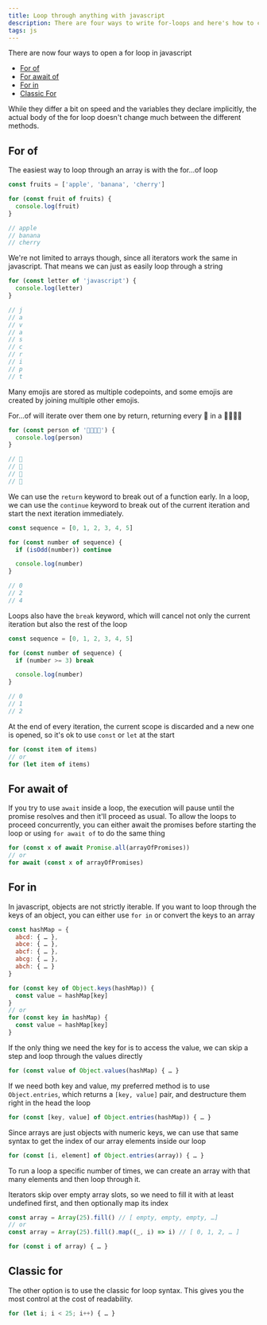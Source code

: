 ```yaml
---
title: Loop through anything with javascript
description: There are four ways to write for-loops and here's how to choose
tags: js
---
```


There are now four ways to open a for loop in javascript

- [For of](#for-of)
- [For await of](#for-await-of)
- [For in](#for-in)
- [Classic For](#classic-for)

While they differ a bit on speed and the variables they declare implicitly, the actual body of the for loop doesn't change much between the different methods.

## For of

The easiest way to loop through an array is with the for…of loop

```js numbered
const fruits = ['apple', 'banana', 'cherry']

for (const fruit of fruits) {
  console.log(fruit)
}

// apple
// banana
// cherry
```

We're not limited to arrays though, since all iterators work the same in javascript. That means we can just as easily loop through a string

```js numbered
for (const letter of 'javascript') {
  console.log(letter)
}

// j
// a
// v
// a
// s
// c
// r
// i
// p
// t
```

Many emojis are stored as multiple codepoints, and some emojis are created by joining multiple other emojis.

For…of will iterate over them one by return, returning every 👨 in a 👨‍👩‍👧‍👦

```js numbered
for (const person of '👨‍👩‍👧‍👦') {
  console.log(person)
}

// 👨
// 👩
// 👧
// 👦
```

We can use the `return` keyword to break out of a function early. In a loop, we can use the `continue` keyword to break out of the current iteration and start the next iteration immediately.

```js numbered
const sequence = [0, 1, 2, 3, 4, 5]

for (const number of sequence) {
  if (isOdd(number)) continue

  console.log(number)
}

// 0
// 2
// 4
```

Loops also have the `break` keyword, which will cancel not only the current iteration but also the rest of the loop

```js numbered
const sequence = [0, 1, 2, 3, 4, 5]

for (const number of sequence) {
  if (number >= 3) break

  console.log(number)
}

// 0
// 1
// 2
```

At the end of every iteration, the current scope is discarded and a new one is opened, so it's ok to use `const` or `let` at the start

```js numbered
for (const item of items)
// or
for (let item of items)
```

## For await of

If you try to use `await` inside a loop, the execution will pause until the promise resolves and then it'll proceed as usual. To allow the loops to proceed concurrently, you can either await the promises before starting the loop or using `for await of` to do the same thing

```js numbered
for (const x of await Promise.all(arrayOfPromises))
// or
for await (const x of arrayOfPromises)
```

## For in

In javascript, objects are not strictly iterable. If you want to loop through the keys of an object, you can either use `for in` or convert the keys to an array

```js numbered
const hashMap = {
  abcd: { … },
  abce: { … },
  abcf: { … },
  abcg: { … },
  abch: { … }
}
```

```js numbered
for (const key of Object.keys(hashMap)) {
  const value = hashMap[key]
}
// or
for (const key in hashMap) {
  const value = hashMap[key]
}
```

If the only thing we need the key for is to access the value, we can skip a step and loop through the values directly

```js numbered
for (const value of Object.values(hashMap) { … }
```

If we need both key and value, my preferred method is to use `Object.entries`, which returns a `[key, value]` pair, and destructure them right in the head the loop

```js numbered
for (const [key, value] of Object.entries(hashMap)) { … }
```

Since arrays are just objects with numeric keys, we can use that same syntax to get the index of our array elements inside our loop

```js numbered
for (const [i, element] of Object.entries(array)) { … }
```

To run a loop a specific number of times, we can create an array with that many elements and then loop through it.

Iterators skip over empty array slots, so we need to fill it with at least undefined first, and then optionally map its index

```js numbered
const array = Array(25).fill() // [ empty, empty, empty, …]
// or
const array = Array(25).fill().map((_, i) => i) // [ 0, 1, 2, … ]

for (const i of array) { … }
```

## Classic for

The other option is to use the classic for loop syntax. This gives you the most control at the cost of readability.

```js numbered
for (let i; i < 25; i++) { … }
```
